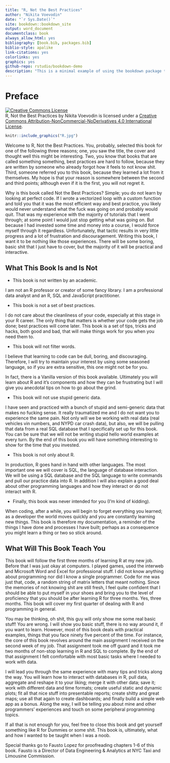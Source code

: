 ```yaml
--- 
title: "R, Not the Best Practices"
author: "Nikita Voevodin"
date: "`r Sys.Date()`"
site: bookdown::bookdown_site
output: word_document
documentclass: book
always_allow_html: yes
bibliography: [book.bib, packages.bib]
biblio-style: apalike
link-citations: yes
colorlinks: yes
graphics: yes
github-repo: rstudio/bookdown-demo
description: "This is a minimal example of using the bookdown package to write a book. The output format for this example is bookdown::gitbook."
---
```


# Preface {-}

::: {.infobox .caution data-latex="{caution}"}

<a rel="license" href="http://creativecommons.org/licenses/by-nc-nd/4.0/"><img alt="Creative Commons License" style="border-width:0" src="https://i.creativecommons.org/l/by-nc-nd/4.0/88x31.png" /></a><br /><span xmlns:dct="http://purl.org/dc/terms/" property="dct:title">R, Not the Best Practices</span> by <span xmlns:cc="http://creativecommons.org/ns#" property="cc:attributionName">Nikita Voevodin</span> is licensed under a <a rel="license" href="http://creativecommons.org/licenses/by-nc-nd/4.0/">Creative Commons Attribution-NonCommercial-NoDerivatives 4.0 International License</a>.

:::


```r
knitr::include_graphics("R.jpg")
``` 

Welcome to R, Not the Best Practices. You, probably, selected this book for one of the following three reasons; one, you saw the title, the cover and thought well this might be interesting. Two, you know that books that are called something something, best practices are hard to follow, because they are written by someone who already forgot how it feels to not know shit. Third, someone referred you to this book, because they learned a lot from it themselves. My hope is that your reason is somewhere between the second and third points; although even if it is the first, you will not regret it. 

Why is this book called Not the Best Practices? Simple; you do not learn by looking at perfect code. If I wrote a vectorized loop with a custom function and told you that it was the most efficient way and best practice, you likely would never understand what the fuck was going on and probably would quit. That was my experience with the majority of tutorials that I went through; at some point I would just stop getting what was going on. But because I had invested some time and money into a course, I would force myself through it regardless. Unfortunately, that tactic results in very little progress and a lot of frustration and discouragement. Writing this book, I want it to be nothing like those experiences. There will be some boring, basic shit that I just have to cover, but the majority of it will be practical and interactive. 

## What This Book Is and Is Not
- This book is not written by an academic.

I am not an R professor or creator of some fancy library. I am a professional data analyst and an R, SQL and JavaScript practitioner.

- This book is not a set of best practices.

I do not care about the cleanliness of your code, especially at this stage in your R career. The only thing that matters is whether your code gets the job done; best practices will come later. This book is a set of tips, tricks and hacks, both good and bad, that will make things work for you when you need them to.

- This book will not filter words.

I believe that learning to code can be dull, boring, and discouraging. Therefore, I will try to maintain your interest by using some seasoned language, so if you are extra sensitive, this one might not be for you. 

::: {.infobox .warning data-latex="{warning}"}

In fact, there is a Vanilla version of this book available. Ultimately you will learn about R and it’s components and how they can be frustrating but I will give you anecdotal tips on how to go about the grind.

::: 


- This book will not use stupid generic data.

I have seen and practiced with a bunch of stupid and semi-generic data that makes no fucking sense. It really traumatized me and I do not want you to experience the same pain. Not only will we be working with real data (real vehicles vin numbers, and NYPD car crash data), but also, we will be pulling that data from a real SQL database that I specifically set up for this book. You can be sure that we will not be writing stupid hello world examples at every turn. By the end of this book you will have something interesting to show for the time that you invested.

- This book is not only about R.

In production, R goes hand in hand with other languages. The most important one we will cover is SQL, the language of database interaction. We will be using a SQL database and the SQL language to write commands and pull our practice data into R. In addition I will also explain a good deal about other programming languages and how they interact or do not interact with R.

- Finally, this book was never intended for you (I’m kind of kidding).

When coding, after a while, you will begin to forget everything you learned; as a developer the world moves quickly and you are constantly learning new things. This book is therefore my documentation, a reminder of the things I have done and processes I have built; perhaps as a consequence you might learn a thing or two so stick around.  

## What Will This Book Teach You

This book will follow the first three months of learning R at my new job. Before that I was just okay at computers. I played games, used the interweb and Microsoft Word and Excel for professional stuff. I did not know anything about programming nor did I know a single programmer. Code for me was just that, code, a random string of matrix letters that meant nothing. Since the memories of not knowing shit are still fresh, I feel quite confident that I should be able to put myself in your shoes and bring you to the level of proficiency that you should be after learning R for three months. Yes, three months. This book will cover my first quarter of dealing with R and programming in general.

You may be thinking, oh shit, this guy will only show me some real basic stuff! You are wrong. I will show you basic stuff, there is no way around it, if you want to learn. However, most of this book deals with practical examples, things that you face ninety five percent of the time. For instance, the core of this book revolves around the main assignment I received on the second week of my job. That assignment took me off guard and it took me two months of non-stop learning in R and SQL to complete. By the end of that assignment I felt comfortable with most basic tasks where I needed to work with data. 

I will lead you through the same experience with many tips and tricks along the way. You will learn how to interact with databases in R, pull data, aggregate and reshape it to your liking; merge it with other data; save it; work with different data and time formats; create useful static and dynamic plots; fit all that nice stuff into presentable reports; create shitty and great maps; use all that again to create dashboards; and finally build a simple web app as a bonus. Along the way, I will be telling you about mine and other programmers’ experiences and touch on some peripheral programming topics.

If all that is not enough for you, feel free to close this book and get yourself something like R for Dummies or some shit. This book is, ultimately, what and how I wanted to be taught when I was a noob.

::: {.infobox .important data-latex="{important}"}

Special thanks go to Fausto Lopez for proofreading chapters 1-6 of this book. Fausto is a Director of Data Engineering & Analytics at NYC Taxi and Limousine Commission.

:::  


